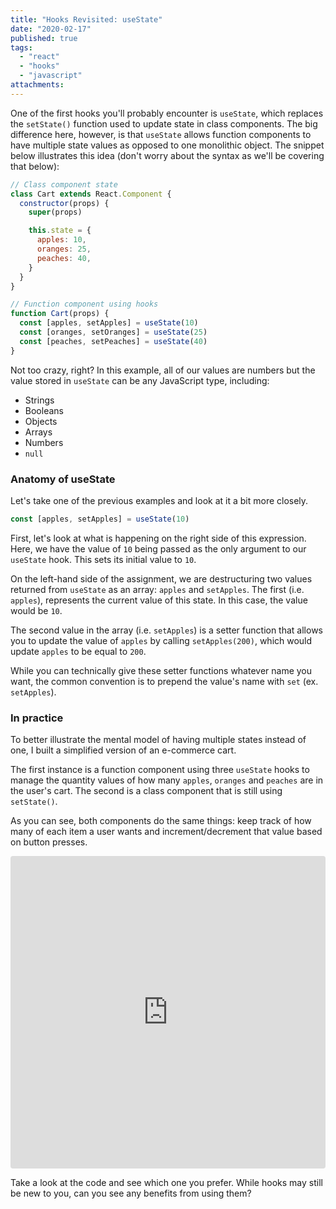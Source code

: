 ```yaml
---
title: "Hooks Revisited: useState"
date: "2020-02-17"
published: true
tags:
  - "react"
  - "hooks"
  - "javascript"
attachments:
---
```


One of the first hooks you'll probably encounter is `useState`, which replaces the `setState()` function used to update state in class components. The big difference here, however, is that `useState` allows function components to have multiple state values as opposed to one monolithic object. The snippet below illustrates this idea (don't worry about the syntax as we'll be covering that below):

```javascript
// Class component state
class Cart extends React.Component {
  constructor(props) {
    super(props)

    this.state = {
      apples: 10,
      oranges: 25,
      peaches: 40,
    }
  }
}

// Function component using hooks
function Cart(props) {
  const [apples, setApples] = useState(10)
  const [oranges, setOranges] = useState(25)
  const [peaches, setPeaches] = useState(40)
}
```

Not too crazy, right? In this example, all of our values are numbers but the value stored in `useState` can be any JavaScript type, including:

- Strings
- Booleans
- Objects
- Arrays
- Numbers
- `null`

### Anatomy of useState

Let's take one of the previous examples and look at it a bit more closely.

```javascript
const [apples, setApples] = useState(10)
```

First, let's look at what is happening on the right side of this expression. Here, we have the value of `10` being passed as the only argument to our `useState` hook. This sets its initial value to `10`.

On the left-hand side of the assignment, we are destructuring two values returned from `useState` as an array: `apples` and `setApples`. The first (i.e. `apples`), represents the current value of this state. In this case, the value would be `10`.

The second value in the array (i.e. `setApples`) is a setter function that allows you to update the value of `apples` by calling `setApples(200)`, which would update `apples` to be equal to `200`.

While you can technically give these setter functions whatever name you want, the common convention is to prepend the value's name with `set` (ex. `setApples`).

### In practice

To better illustrate the mental model of having multiple states instead of one, I built a simplified version of an e-commerce cart.

The first instance is a function component using three `useState` hooks to manage the quantity values of how many `apples`, `oranges` and `peaches` are in the user's cart. The second is a class component that is still using `setState()`.

As you can see, both components do the same things: keep track of how many of each item a user wants and increment/decrement that value based on button presses.

<iframe
  src="https://codesandbox.io/embed/hooksusestate-o64ve?autoresize=1&fontsize=14&hidenavigation=1&theme=dark"
  style="width:100%; height:500px; border:0; border-radius: 4px; overflow:hidden;"
  title="hooks/useState"
  allow="geolocation; microphone; camera; midi; vr; accelerometer; gyroscope; payment; ambient-light-sensor; encrypted-media; usb"
  sandbox="allow-modals allow-forms allow-popups allow-scripts allow-same-origin"
></iframe>

Take a look at the code and see which one you prefer. While hooks may still be new to you, can you see any benefits from using them?
